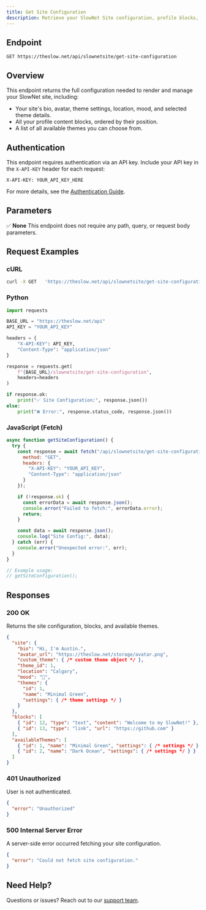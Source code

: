 ```yaml
---
title: Get Site Configuration
description: Retrieve your SlowNet Site configuration, profile blocks, and available themes.
---
```


## Endpoint

```
GET https://theslow.net/api/slownetsite/get-site-configuration
```

## Overview

This endpoint returns the full configuration needed to render and manage your SlowNet site, including:

- Your site's bio, avatar, theme settings, location, mood, and selected theme details.
- All your profile content blocks, ordered by their position.
- A list of all available themes you can choose from.

## Authentication

This endpoint requires authentication via an API key.
Include your API key in the `X-API-KEY` header for each request:

```
X-API-KEY: YOUR_API_KEY_HERE
```

For more details, see the [Authentication Guide](../../authentication).

## Parameters

✅ **None**
This endpoint does not require any path, query, or request body parameters.

## Request Examples

### cURL

```bash
curl -X GET   'https://theslow.net/api/slownetsite/get-site-configuration'   -H 'X-API-KEY: YOUR_API_KEY'   -H 'Content-Type: application/json'
```

### Python

```python
import requests

BASE_URL = "https://theslow.net/api"
API_KEY = "YOUR_API_KEY"

headers = {
    "X-API-KEY": API_KEY,
    "Content-Type": "application/json"
}

response = requests.get(
    f"{BASE_URL}/slownetsite/get-site-configuration",
    headers=headers
)

if response.ok:
    print("✅ Site Configuration:", response.json())
else:
    print("❌ Error:", response.status_code, response.json())
```

### JavaScript (Fetch)

```js
async function getSiteConfiguration() {
  try {
    const response = await fetch("/api/slownetsite/get-site-configuration", {
      method: "GET",
      headers: {
        "X-API-KEY": "YOUR_API_KEY",
        "Content-Type": "application/json"
      }
    });

    if (!response.ok) {
      const errorData = await response.json();
      console.error("Failed to fetch:", errorData.error);
      return;
    }

    const data = await response.json();
    console.log("Site Config:", data);
  } catch (err) {
    console.error("Unexpected error:", err);
  }
}

// Example usage:
// getSiteConfiguration();
```

## Responses

### 200 OK

Returns the site configuration, blocks, and available themes.

```json
{
  "site": {
    "bio": "Hi, I'm Austin.",
    "avatar_url": "https://theslow.net/storage/avatar.png",
    "custom_theme": { /* custom theme object */ },
    "theme_id": 1,
    "location": "Calgary",
    "mood": "🌱",
    "themes": {
      "id": 1,
      "name": "Minimal Green",
      "settings": { /* theme settings */ }
    }
  },
  "blocks": [
    { "id": 12, "type": "text", "content": "Welcome to my SlowNet!" },
    { "id": 13, "type": "link", "url": "https://github.com" }
  ],
  "availableThemes": [
    { "id": 1, "name": "Minimal Green", "settings": { /* settings */ } },
    { "id": 2, "name": "Dark Ocean", "settings": { /* settings */ } }
  ]
}
```

### 401 Unauthorized

User is not authenticated.

```json
{
  "error": "Unauthorized"
}
```

### 500 Internal Server Error

A server-side error occurred fetching your site configuration.

```json
{
  "error": "Could not fetch site configuration."
}
```

## Need Help?

Questions or issues? Reach out to our [support team](https://theslow.net/dashboard#support).
